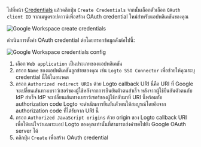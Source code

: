 ไปที่หน้า [Credentials](https://console.cloud.google.com/apis/credentials) แล้วคลิกปุ่ม `Create Credentials` จากนั้นเลือกตัวเลือก `OAuth client ID` จากเมนูดรอปดาวน์เพื่อสร้าง OAuth credential ใหม่สำหรับแอปพลิเคชันของคุณ

<img
  src="/img/assets/google_workspace_create_credentials.webp"
  alt="Google Workspace create credentials"
/>

ดำเนินการตั้งค่า OAuth credential ต่อโดยกรอกข้อมูลดังต่อไปนี้:

<img
  src="/img/assets/google_workspace_credentials_config.webp"
  alt="Google Workspace credentials config"
/>

1. เลือก `Web application` เป็นประเภทของแอปพลิเคชัน
2. กรอก `Name` ของแอปพลิเคชันลูกข่ายของคุณ เช่น `Logto SSO Connector` เพื่อช่วยให้คุณระบุ credential นี้ได้ในอนาคต
3. กรอก `Authorized redirect URIs` ด้วย Logto callback URI นี่คือ URI ที่ Google จะเปลี่ยนเส้นทางเบราว์เซอร์ของผู้ใช้หลังจากการยืนยันตัวตนสำเร็จ หลังจากผู้ใช้ยืนยันตัวตนกับ IdP สำเร็จ IdP จะเปลี่ยนเส้นทางเบราว์เซอร์ของผู้ใช้กลับมาที่ URI นี้พร้อมกับ authorization code Logto จะดำเนินการยืนยันตัวตนให้สมบูรณ์โดยอิงจาก authorization code ที่ได้รับจาก URI นี้
4. กรอก `Authorized JavaScript origins` ด้วย origin ของ Logto callback URI เพื่อให้แน่ใจว่าเฉพาะแอป Logto ของคุณเท่านั้นที่สามารถส่งคำขอไปยัง Google OAuth server ได้
5. คลิกปุ่ม `Create` เพื่อสร้าง OAuth credential
